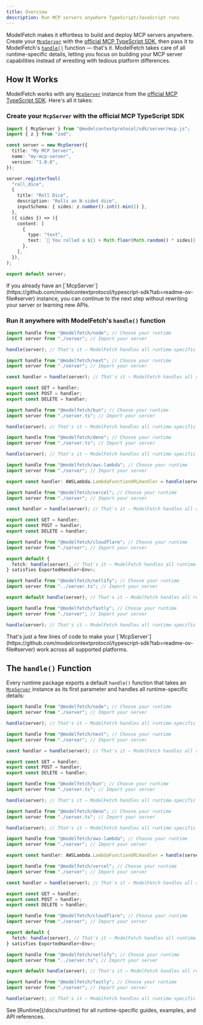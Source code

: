 ```yaml
---
title: Overview
description: Run MCP servers anywhere TypeScript/JavaScript runs
---
```


ModelFetch makes it effortless to build and deploy MCP servers anywhere. Create your [`McpServer`](https://github.com/modelcontextprotocol/typescript-sdk?tab=readme-ov-file#server) with the [official MCP TypeScript SDK](https://github.com/modelcontextprotocol/typescript-sdk), then pass it to ModelFetch's [`handle()`](#the-handle-function) function — that's it. ModelFetch takes care of all runtime-specific details, letting you focus on building your MCP server capabilities instead of wrestling with tedious platform differences.

## How It Works

ModelFetch works with any [`McpServer`](https://github.com/modelcontextprotocol/typescript-sdk?tab=readme-ov-file#server) instance from the [official MCP TypeScript SDK](https://github.com/modelcontextprotocol/typescript-sdk). Here's all it takes:

### Create your `McpServer` with the official MCP TypeScript SDK

```typescript title="server.ts"
import { McpServer } from "@modelcontextprotocol/sdk/server/mcp.js";
import { z } from "zod";

const server = new McpServer({
  title: "My MCP Server",
  name: "my-mcp-server",
  version: "1.0.0",
});

server.registerTool(
  "roll_dice",
  {
    title: "Roll Dice",
    description: "Rolls an N-sided dice",
    inputSchema: { sides: z.number().int().min(2) },
  },
  ({ sides }) => ({
    content: [
      {
        type: "text",
        text: `🎲 You rolled a ${1 + Math.floor(Math.random() * sides)}!`,
      },
    ],
  }),
);

export default server;
```

<Callout title="Already have your server?">
  If you already have an
  [`McpServer`](https://github.com/modelcontextprotocol/typescript-sdk?tab=readme-ov-file#server)
  instance, you can continue to the next step without rewriting your server or
  learning new APIs.
</Callout>

### Run it anywhere with ModelFetch's `handle()` function

```typescript title="src/index.ts" tab="Node.js"
import handle from "@modelfetch/node"; // Choose your runtime
import server from "./server"; // Import your server

handle(server); // That's it — ModelFetch handles all runtime-specific details
```

```typescript title="app/[[...path]]/route.ts" tab="Next.js"
import handle from "@modelfetch/next"; // Choose your runtime
import server from "./server"; // Import your server

const handler = handle(server); // That's it — ModelFetch handles all runtime-specific details

export const GET = handler;
export const POST = handler;
export const DELETE = handler;
```

```typescript title="src/index.ts" tab="Bun"
import handle from "@modelfetch/bun"; // Choose your runtime
import server from "./server.ts"; // Import your server

handle(server); // That's it — ModelFetch handles all runtime-specific details
```

```typescript title="src/index.ts" tab="Deno"
import handle from "@modelfetch/deno"; // Choose your runtime
import server from "./server.ts"; // Import your server

handle(server); // That's it — ModelFetch handles all runtime-specific details
```

```typescript title="src/index.ts" tab="AWS Lambda"
import handle from "@modelfetch/aws-lambda"; // Choose your runtime
import server from "./server"; // Import your server

export const handler: AWSLambda.LambdaFunctionURLHandler = handle(server); // That's it — ModelFetch handles all runtime-specific details
```

```typescript title="app/[[...path]]/route.ts" tab="Vercel"
import handle from "@modelfetch/vercel"; // Choose your runtime
import server from "./server"; // Import your server

const handler = handle(server); // That's it — ModelFetch handles all runtime-specific details

export const GET = handler;
export const POST = handler;
export const DELETE = handler;
```

```typescript title="src/index.ts" tab="Cloudflare"
import handle from "@modelfetch/cloudflare"; // Choose your runtime
import server from "./server"; // Import your server

export default {
  fetch: handle(server), // That's it — ModelFetch handles all runtime-specific details
} satisfies ExportedHandler<Env>;
```

```typescript title="netlify/edge-functions/index.ts" tab="Netlify"
import handle from "@modelfetch/netlify"; // Choose your runtime
import server from "../server.ts"; // Import your server

export default handle(server); // That's it — ModelFetch handles all runtime-specific details
```

```typescript title="src/index.ts" tab="Fastly"
import handle from "@modelfetch/fastly"; // Choose your runtime
import server from "./server"; // Import your server

handle(server); // That's it — ModelFetch handles all runtime-specific details
```

<Callout title="Awesome, isn't it?" type="success">
  That's just a few lines of code to make your
  [`McpServer`](https://github.com/modelcontextprotocol/typescript-sdk?tab=readme-ov-file#server)
  work across all supported platforms.
</Callout>

## The `handle()` Function

Every runtime package exports a default `handle()` function that takes an [`McpServer`](https://github.com/modelcontextprotocol/typescript-sdk?tab=readme-ov-file#server) instance as its first parameter and handles all runtime-specific details:

```typescript title="src/index.ts" tab="Node.js"
import handle from "@modelfetch/node"; // Choose your runtime
import server from "./server"; // Import your server

handle(server); // That's it — ModelFetch handles all runtime-specific details
```

```typescript title="app/[[...path]]/route.ts" tab="Next.js"
import handle from "@modelfetch/next"; // Choose your runtime
import server from "./server"; // Import your server

const handler = handle(server); // That's it — ModelFetch handles all runtime-specific details

export const GET = handler;
export const POST = handler;
export const DELETE = handler;
```

```typescript title="src/index.ts" tab="Bun"
import handle from "@modelfetch/bun"; // Choose your runtime
import server from "./server.ts"; // Import your server

handle(server); // That's it — ModelFetch handles all runtime-specific details
```

```typescript title="src/index.ts" tab="Deno"
import handle from "@modelfetch/deno"; // Choose your runtime
import server from "./server.ts"; // Import your server

handle(server); // That's it — ModelFetch handles all runtime-specific details
```

```typescript title="src/index.ts" tab="AWS Lambda"
import handle from "@modelfetch/aws-lambda"; // Choose your runtime
import server from "./server"; // Import your server

export const handler: AWSLambda.LambdaFunctionURLHandler = handle(server); // That's it — ModelFetch handles all runtime-specific details
```

```typescript title="app/[[...path]]/route.ts" tab="Vercel"
import handle from "@modelfetch/vercel"; // Choose your runtime
import server from "./server"; // Import your server

const handler = handle(server); // That's it — ModelFetch handles all runtime-specific details

export const GET = handler;
export const POST = handler;
export const DELETE = handler;
```

```typescript title="src/index.ts" tab="Cloudflare"
import handle from "@modelfetch/cloudflare"; // Choose your runtime
import server from "./server"; // Import your server

export default {
  fetch: handle(server), // That's it — ModelFetch handles all runtime-specific details
} satisfies ExportedHandler<Env>;
```

```typescript title="netlify/edge-functions/index.ts" tab="Netlify"
import handle from "@modelfetch/netlify"; // Choose your runtime
import server from "../server.ts"; // Import your server

export default handle(server); // That's it — ModelFetch handles all runtime-specific details
```

```typescript title="src/index.ts" tab="Fastly"
import handle from "@modelfetch/fastly"; // Choose your runtime
import server from "./server"; // Import your server

handle(server); // That's it — ModelFetch handles all runtime-specific details
```

<Callout>
  See [Runtime](/docs/runtime) for all runtime-specific guides, examples, and
  API references.
</Callout>
